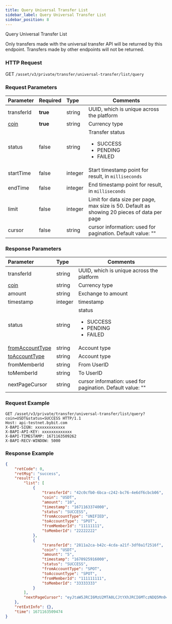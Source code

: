 ```yaml
---
title: Query Universal Transfer List
sidebar_label: Query Universal Transfer List
sidebar_position: 8
---
```



Query Universal Transfer List

Only transfers made with the universal transfer API will be returned by this endpoint. Transfers made by other endpoints will not be returned.

### HTTP Request
GET `/asset/v3/private/transfer/universal-transfer/list/query`

### Request Parameters
| Parameter | Required | Type | Comments|
|:----- |:-------|:-----|------ |
|transferId |<b>true</b> |string |UUID, which is unique across the platform |
|[coin](../enum#coin)|<b>true</b> |string |Currency type |
|status |false |string |Transfer status<ul><li>SUCCESS</li><li>PENDING</li><li>FAILED</li></ul>|
|startTime |false |integer |Start timestamp point for result, in `milliseconds` |
|endTime |false |integer |End timestamp point for result, in `milliseconds` |
|limit |false |integer |Limit for data size per page, max size is 50. Default as showing 20 pieces of data per page|
|cursor |false |string |cursor information: used for pagination. Default value: ""|

### Response Parameters
| Parameter | Type | Comments|
|:----- |:-----|----- |
|transferId |string |UUID, which is unique across the platform |
|[coin](../enum#coin)|string |Currency type |
|amount |string |Exchange to amount |
|timestamp |integer |timestamp|
|status|string |status<ul><li>SUCCESS</li><li>PENDING</li><li>FAILED</li> </ul>|
|[fromAccountType](../enum#accounttype)|string |Account type |
|[toAccountType](../enum#accounttype) |string |Account type |
|fromMemberId |string |From UserID |
|toMemberId |string |To UserID |
|nextPageCursor |string |cursor information: used for pagination. Default value: ""|

### Request Example

```http
GET /asset/v3/private/transfer/universal-transfer/list/query?coin=USDT&status=SUCCESS HTTP/1.1
Host: api-testnet.bybit.com
X-BAPI-SIGN: xxxxxxxxxxxxx
X-BAPI-API-KEY: xxxxxxxxxxxxx
X-BAPI-TIMESTAMP: 1671163509262
X-BAPI-RECV-WINDOW: 5000
```

### Response Example

```json
{
    "retCode": 0,
    "retMsg": "success",
    "result": {
        "list": [
            {
                "transferId": "42c0cfb0-6bca-c242-bc76-4e6df6cbcb06",
                "coin": "USDT",
                "amount": "10",
                "timestamp": "1671163374000",
                "status": "SUCCESS",
                "fromAccountType": "UNIFIED",
                "toAccountType": "SPOT",
                "fromMemberId": "11111111",
                "toMemberId": "22222222"
            },
            {
                "transferId": "2811a2ca-b42c-4cda-a21f-3df0a1f2516f",
                "coin": "USDT",
                "amount": "5",
                "timestamp": "1670925916000",
                "status": "SUCCESS",
                "fromAccountType": "SPOT",
                "toAccountType": "SPOT",
                "fromMemberId": "111111111",
                "toMemberId": "33333333"
            }
        ],
        "nextPageCursor": "eyJtaW5JRCI6MzU2MTA0LCJtYXhJRCI6MTczNDQ5Mn0="
    },
    "retExtInfo": {},
    "time": 1671163509474
}
```